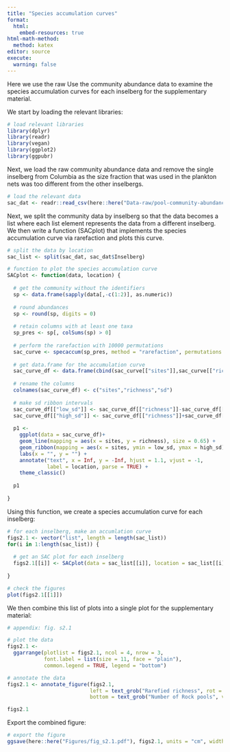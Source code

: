 ```yaml
---
title: "Species accumulation curves"
format: 
  html:
    embed-resources: true
html-math-method: 
  method: katex
editor: source
execute:
  warning: false
---
```


Here we use the raw Use the community abundance data to examine the species accumulation curves for each inselberg for the supplementary material.

We start by loading the relevant libraries:

```r
# load relevant libraries
library(dplyr)
library(readr)
library(vegan)
library(ggplot2)
library(ggpubr)
```

Next, we load the raw community abundance data and remove the single inselberg from Columbia as the size fraction that was used in the plankton nets was too different from the other inselbergs.

```r
# load the relevant data
sac_dat <- readr::read_csv(here::here("Data-raw/pool-community-abundance-data.csv"))

```

Next, we split the community data by inselberg so that the data becomes a list where each list element represents the data from a different inselberg. We then write a function (SACplot) that implements the species accumulation curve via rarefaction and plots this curve.

```r
# split the data by location
sac_list <- split(sac_dat, sac_dat$Inselberg)

# function to plot the species accumulation curve
SACplot <- function(data, location) {
  
  # get the community without the identifiers
  sp <- data.frame(sapply(data[,-c(1:2)], as.numeric))
  
  # round abundances
  sp <- round(sp, digits = 0)
  
  # retain columns with at least one taxa
  sp_pres <- sp[, colSums(sp) > 0]
  
  # perform the rarefaction with 10000 permutations
  sac_curve <- specaccum(sp_pres, method = "rarefaction", permutations = 10000)
  
  # get data.frame for the accumulation curve
  sac_curve_df <- data.frame(cbind(sac_curve[["sites"]],sac_curve[["richness"]],sac_curve[["sd"]])) 
  
  # rename the columns
  colnames(sac_curve_df) <- c("sites","richness","sd")
  
  # make sd ribbon intervals
  sac_curve_df[["low_sd"]] <- sac_curve_df[["richness"]]-sac_curve_df[["sd"]]
  sac_curve_df[["high_sd"]] <- sac_curve_df[["richness"]]+sac_curve_df[["sd"]]
  
  p1 <- 
    ggplot(data = sac_curve_df)+
    geom_line(mapping = aes(x = sites, y = richness), size = 0.65) +
    geom_ribbon(mapping = aes(x = sites, ymin = low_sd, ymax = high_sd), alpha = 0.1) +
    labs(x = "", y = "") +
    annotate("text", x = Inf, y = -Inf, hjust = 1.1, vjust = -1,
             label = location, parse = TRUE) +
    theme_classic()
  
  p1
  
}
```

Using this function, we create a species accumulation curve for each inselberg:

```r
# for each inselberg, make an accumlation curve
figs2.1 <- vector("list", length = length(sac_list))
for(i in 1:length(sac_list)) {
  
  # get an SAC plot for each inselberg
  figs2.1[[i]] <- SACplot(data = sac_list[[i]], location = sac_list[[i]]$Inselberg[1])
  
}

# check the figures
plot(figs2.1[[1]])
```

We then combine this list of plots into a single plot for the supplementary material:

```r
# appendix: fig. s2.1

# plot the data
figs2.1 <- 
  ggarrange(plotlist = figs2.1, ncol = 4, nrow = 3,
            font.label = list(size = 11, face = "plain"),
            common.legend = TRUE, legend = "bottom")

# annotate the data
figs2.1 <- annotate_figure(figs2.1,
                           left = text_grob("Rarefied richness", rot = 90, vjust = 1, size = 14),
                           bottom = text_grob("Number of Rock pools", vjust = -1, size = 14))

figs2.1
```

Export the combined figure:

```r
# export the figure
ggsave(here::here("Figures/fig_s2.1.pdf"), figs2.1, units = "cm", width = 20, height = 13)
```


